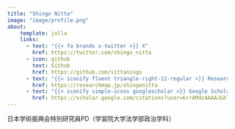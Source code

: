```yaml
---
title: "Shingo Nitta"
image: "image/profile.png"
about: 
    template: jolla
    links: 
      - text: "{{< fa brands x-twitter >}} X"
        href: https://twitter.com/shingo_nitta
      - icon: github
        text: Github
        href: https://github.com/sittaningo
      - text: "{{< iconify fluent triangle-right-12-regular >}} Researchmap"
        href: https://researchmap.jp/shingonitta
      - text: "{{< iconify simple-icons googlescholar >}} Google Scholar"
        href: https://scholar.google.com/citations?user=KrrAMdcAAAAJ&hl=ja
---
```


日本学術振興会特別研究員PD（学習院大学法学部政治学科）

